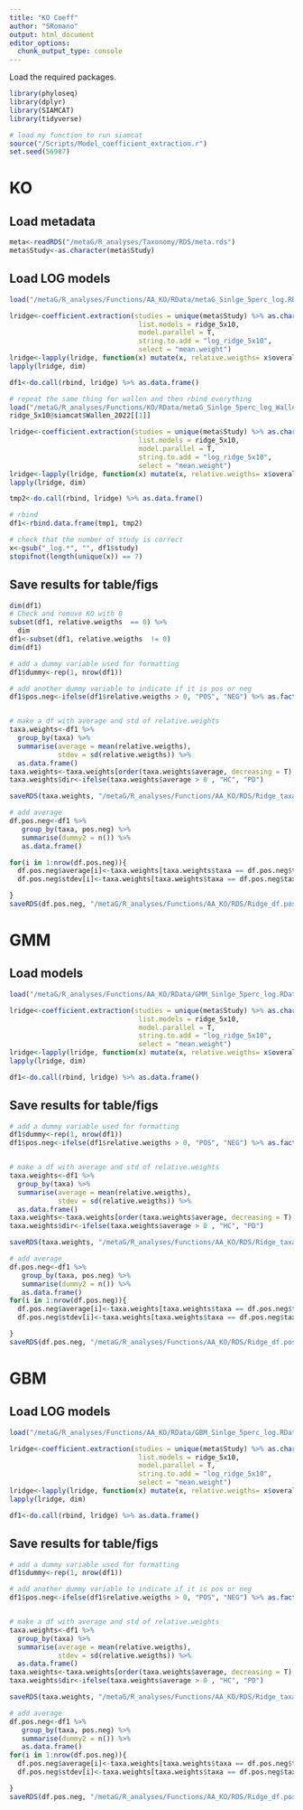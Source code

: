 ```yaml
---
title: "KO Coeff"
author: "SRomano"
output: html_document
editor_options: 
  chunk_output_type: console
---
```


Load the required packages.

```r
library(phyloseq)
library(dplyr)
library(SIAMCAT)
library(tidyverse)

# load my function to run siamcat
source("/Scripts/Model_coefficient_extraction.r")
set.seed(56987)

```

# KO
## Load metadata
```r
meta<-readRDS("/metaG/R_analyses/Taxonomy/RDS/meta.rds")
meta$Study<-as.character(meta$Study)
```

## Load LOG models

```r
load("/metaG/R_analyses/Functions/AA_KO/RData/metaG_Sinlge_5perc_log.RData")

lridge<-coefficient.extraction(studies = unique(meta$Study) %>% as.character(),
                                list.models = ridge_5x10,
                                model.parallel = T,
                                string.to.add = "log_ridge_5x10",
                                select = "mean.weight")
lridge<-lapply(lridge, function(x) mutate(x, relative.weigths= x$overall.average / sum(abs(x$overall.average))))
lapply(lridge, dim) 

df1<-do.call(rbind, lridge) %>% as.data.frame()

# repeat the same thing for wallen and then rbind everything
load("/metaG/R_analyses/Functions/KO/RData/metaG_Sinlge_5perc_log_Wallen.w2500.2x5.RData")
ridge_5x10@siamcat$Wallen_2022[[1]]

lridge<-coefficient.extraction(studies = unique(meta$Study) %>% as.character(),
                                list.models = ridge_5x10,
                                model.parallel = T,
                                string.to.add = "log_ridge_5x10",
                                select = "mean.weight")
lridge<-lapply(lridge, function(x) mutate(x, relative.weigths= x$overall.average / sum(abs(x$overall.average))))
lapply(lridge, dim) 

tmp2<-do.call(rbind, lridge) %>% as.data.frame()

# rbind
df1<-rbind.data.frame(tmp1, tmp2)

# check that the number of study is correct
x<-gsub("_log.*", "", df1$study)
stopifnot(length(unique(x)) == 7)
```

## Save results for table/figs
```r
dim(df1)
# Check and remove KO with 0
subset(df1, relative.weigths  == 0) %>% 
  dim
df1<-subset(df1, relative.weigths  != 0)
dim(df1)

# add a dummy variable used for formatting
df1$dummy<-rep(1, nrow(df1))

# add another dummy variable to indicate if it is pos or neg
df1$pos.neg<-ifelse(df1$relative.weigths > 0, "POS", "NEG") %>% as.factor()


# make a df with average and std of relative.weights
taxa.weights<-df1 %>%
  group_by(taxa) %>%
  summarise(average = mean(relative.weigths),
            stdev = sd(relative.weigths)) %>%
  as.data.frame()
taxa.weights<-taxa.weights[order(taxa.weights$average, decreasing = T),]
taxa.weights$dir<-ifelse(taxa.weights$average > 0 , "HC", "PD")

saveRDS(taxa.weights, "/metaG/R_analyses/Functions/AA_KO/RDS/Ridge_taxa.weights.rds")

# add average 
df.pos.neg<-df1 %>% 
   group_by(taxa, pos.neg) %>%
   summarise(dummy2 = n()) %>%
   as.data.frame()

for(i in 1:nrow(df.pos.neg)){
  df.pos.neg$average[i]<-taxa.weights[taxa.weights$taxa == df.pos.neg$taxa[i], "average"]
  df.pos.neg$stdev[i]<-taxa.weights[taxa.weights$taxa == df.pos.neg$taxa[i], "stdev"]

}
saveRDS(df.pos.neg, "/metaG/R_analyses/Functions/AA_KO/RDS/Ridge_df.pos.neg.rds")

```

# GMM
## Load models

```r
load("/metaG/R_analyses/Functions/AA_KO/RData/GMM_Sinlge_5perc_log.RData")

lridge<-coefficient.extraction(studies = unique(meta$Study) %>% as.character(),
                                list.models = ridge_5x10,
                                model.parallel = T,
                                string.to.add = "log_ridge_5x10",
                                select = "mean.weight")
lridge<-lapply(lridge, function(x) mutate(x, relative.weigths= x$overall.average / sum(abs(x$overall.average))))
lapply(lridge, dim) 

df1<-do.call(rbind, lridge) %>% as.data.frame()

```

## Save results for table/figs
```r
# add a dummy variable used for formatting
df1$dummy<-rep(1, nrow(df1))
df1$pos.neg<-ifelse(df1$relative.weigths > 0, "POS", "NEG") %>% as.factor()


# make a df with average and std of relative.weights
taxa.weights<-df1 %>%
  group_by(taxa) %>%
  summarise(average = mean(relative.weigths),
            stdev = sd(relative.weigths)) %>%
  as.data.frame()
taxa.weights<-taxa.weights[order(taxa.weights$average, decreasing = T),]
taxa.weights$dir<-ifelse(taxa.weights$average > 0 , "HC", "PD")

saveRDS(taxa.weights, "/metaG/R_analyses/Functions/AA_KO/RDS/Ridge_taxa.weights.GMM.rds")

# add average 
df.pos.neg<-df1 %>% 
   group_by(taxa, pos.neg) %>%
   summarise(dummy2 = n()) %>%
   as.data.frame()
for(i in 1:nrow(df.pos.neg)){
  df.pos.neg$average[i]<-taxa.weights[taxa.weights$taxa == df.pos.neg$taxa[i], "average"]
  df.pos.neg$stdev[i]<-taxa.weights[taxa.weights$taxa == df.pos.neg$taxa[i], "stdev"]

}
saveRDS(df.pos.neg, "/metaG/R_analyses/Functions/AA_KO/RDS/Ridge_df.pos.neg.GMM.rds")

```

# GBM
## Load LOG models
```r
load("/metaG/R_analyses/Functions/AA_KO/RData/GBM_Sinlge_5perc_log.RData")

lridge<-coefficient.extraction(studies = unique(meta$Study) %>% as.character(),
                                list.models = ridge_5x10,
                                model.parallel = T,
                                string.to.add = "log_ridge_5x10",
                                select = "mean.weight")
lridge<-lapply(lridge, function(x) mutate(x, relative.weigths= x$overall.average / sum(abs(x$overall.average))))
lapply(lridge, dim) 

df1<-do.call(rbind, lridge) %>% as.data.frame()

```

## Save results for table/figs
```r
# add a dummy variable used for formatting
df1$dummy<-rep(1, nrow(df1))

# add another dummy variable to indicate if it is pos or neg
df1$pos.neg<-ifelse(df1$relative.weigths > 0, "POS", "NEG") %>% as.factor()


# make a df with average and std of relative.weights
taxa.weights<-df1 %>%
  group_by(taxa) %>%
  summarise(average = mean(relative.weigths),
            stdev = sd(relative.weigths)) %>%
  as.data.frame()
taxa.weights<-taxa.weights[order(taxa.weights$average, decreasing = T),]
taxa.weights$dir<-ifelse(taxa.weights$average > 0 , "HC", "PD")

saveRDS(taxa.weights, "/metaG/R_analyses/Functions/AA_KO/RDS/Ridge_taxa.weights.GBM.rds")

# add average 
df.pos.neg<-df1 %>% 
   group_by(taxa, pos.neg) %>%
   summarise(dummy2 = n()) %>%
   as.data.frame()
for(i in 1:nrow(df.pos.neg)){
  df.pos.neg$average[i]<-taxa.weights[taxa.weights$taxa == df.pos.neg$taxa[i], "average"]
  df.pos.neg$stdev[i]<-taxa.weights[taxa.weights$taxa == df.pos.neg$taxa[i], "stdev"]

}
saveRDS(df.pos.neg, "/metaG/R_analyses/Functions/AA_KO/RDS/Ridge_df.pos.neg.GBM.rds")

```
